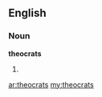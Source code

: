 ==English==

===Noun===
'''theocrats'''

# {{plural of|[[theocrat]]}}

[[ar:theocrats]]
[[my:theocrats]]